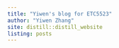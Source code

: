 ```yaml
---
title: "Yiwen's blog for ETC5523"
author: "Yiwen Zhang"
site: distill::distill_website
listing: posts
---
```




